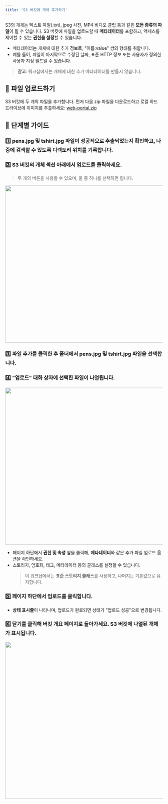 ```yaml
---
title: 'S3 버킷에 개체 추가하기'
---
```


S3의 개체는 텍스트 파일(.txt), jpeg 사진, MP4 비디오 클립 등과 같은 **모든 종류의 파일**이 될 수 있습니다. S3 버킷에 파일을 업로드할 때 **메타데이터**를 포함하고, 액세스를 제어할 수 있는 **권한을 설정**할 수 있습니다.

- 메타데이터는 개체에 대한 추가 정보로, "이름:value" 쌍의 형태를 취합니다.
- 예를 들어, 파일이 마지막으로 수정된 날짜, 표준 HTTP 정보 또는 사용자가 정의한 사용자 지정 필드일 수 있습니다.
> **참고**: 워크샵에서는 개체에 대한 추가 메타데이터를 만들지 않습니다.

## 📁 파일 업로드하기
S3 버킷에 두 개의 파일을 추가합니다. 먼저 다음 zip 파일을 다운로드하고 로컬 하드 드라이브에 이미지를 추출하세요: [web-portal.zip](https://github.com/user-attachments/files/17110325/web-portal.zip)

## 🔢 단계별 가이드

### 1️⃣ **pens.jpg** 및 **tshirt.jpg** 파일이 성공적으로 추출되었는지 확인하고, 나중에 검색할 수 있도록 **디렉토리 위치를 기록**합니다.

### 2️⃣ **S3 버킷**의 개체 섹션 아래에서 **업로드**를 클릭하세요.
> 두 개의 버튼을 사용할 수 있으며, 둘 중 하나를 선택하면 됩니다.

<img src="https://github.com/user-attachments/assets/313a1a2c-0c3d-4dae-a019-31993efaa335" width="600" height="500" />

### 3️⃣ **파일 추가**를 클릭한 후 폴더에서 **pens.jpg** 및 **tshirt.jpg** 파일을 선택합니다.

### 4️⃣ **"업로드" 대화 상자**에 선택한 파일이 나열됩니다.

<img src="https://github.com/user-attachments/assets/12fd3263-49fd-444b-99c6-cb3df40ce3d5" width="600" height="500" />

- 페이지 하단에서 **권한 및 속성** 옆을 클릭해, **메타데이터**와 같은 추가 파일 업로드 옵션을 확인하세요.
- 스토리지, 암호화, 태그, 메타데이터 등의 클래스를 설정할 수 있습니다.
  > 이 워크샵에서는 **표준 스토리지 클래스**를 사용하고, 나머지는 기본값으로 유지합니다.

### 5️⃣ 페이지 하단에서 **업로드**를 클릭합니다.
- **상태 표시줄**이 나타나며, 업로드가 완료되면 상태가 "업로드 성공"으로 변경됩니다.

### 6️⃣ **닫기**를 클릭해 **버킷 개요 페이지**로 돌아가세요. S3 버킷에 나열된 개체가 표시됩니다.

<img src = "https://github.com/user-attachments/assets/a9bc7627-d710-4b01-b6a1-7bf5ae42efe8" width="600" height="500" />

